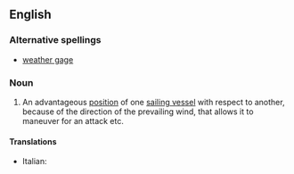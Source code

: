 ==English==

===Alternative spellings===
*[[weather gage]]

===Noun===
{{wikipedia|weather gage}}
{{en-noun|sg=[[weather]] [[gauge]]|-}}

#{{context|obsolete|naval}} An advantageous [[position]] of one [[sailing vessel]] with respect to another, because of the direction of the prevailing wind, that allows it to maneuver for an attack etc.

====Translations====
{{trans-top|advantageous position of one sailing vessel with respect to another}}
* Italian: {{t-|it|sopravento|m}}
{{trans-mid}}

{{trans-bottom}}